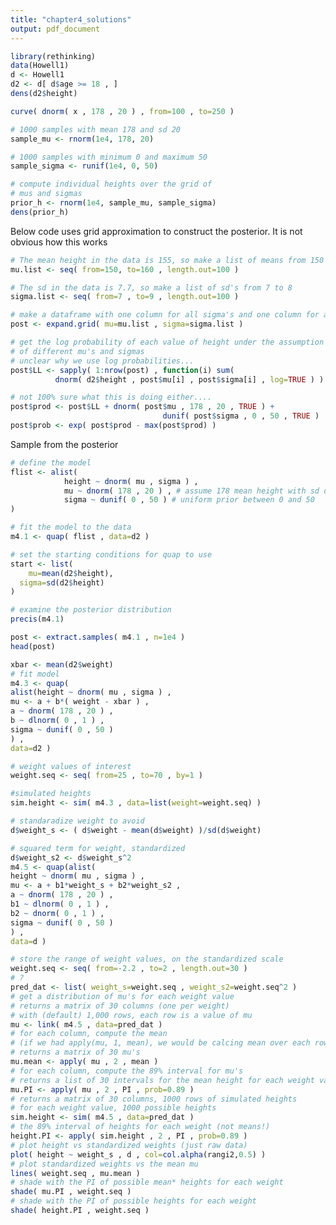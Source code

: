 ```yaml
---
title: "chapter4_solutions"
output: pdf_document
---
```


```r
library(rethinking)
data(Howell1)
d <- Howell1
d2 <- d[ d$age >= 18 , ]
dens(d2$height)
```

```r
curve( dnorm( x , 178 , 20 ) , from=100 , to=250 )
```

```r
# 1000 samples with mean 178 and sd 20
sample_mu <- rnorm(1e4, 178, 20) 

# 1000 samples with minimum 0 and maximum 50
sample_sigma <- runif(1e4, 0, 50) 

# compute individual heights over the grid of 
# mus and sigmas
prior_h <- rnorm(1e4, sample_mu, sample_sigma)
dens(prior_h)

```

Below code uses grid approximation to construct the posterior. It is not obvious how this works

```r
# The mean height in the data is 155, so make a list of means from 150 to 160
mu.list <- seq( from=150, to=160 , length.out=100 )

# The sd in the data is 7.7, so make a list of sd's from 7 to 8
sigma.list <- seq( from=7 , to=9 , length.out=100 )

# make a dataframe with one column for all sigma's and one column for all mu's
post <- expand.grid( mu=mu.list , sigma=sigma.list )

# get the log probability of each value of height under the assumption
# of different mu's and sigmas
# unclear why we use log probabilities...
post$LL <- sapply( 1:nrow(post) , function(i) sum(
          dnorm( d2$height , post$mu[i] , post$sigma[i] , log=TRUE ) ) )

# not 100% sure what this is doing either....
post$prod <- post$LL + dnorm( post$mu , 178 , 20 , TRUE ) +
                                  dunif( post$sigma , 0 , 50 , TRUE )
post$prob <- exp( post$prod - max(post$prod) )
```

Sample from the posterior

```r
# define the model
flist <- alist(
            height ~ dnorm( mu , sigma ) ,
            mu ~ dnorm( 178 , 20 ) , # assume 178 mean height with sd of 20
            sigma ~ dunif( 0 , 50 ) # uniform prior between 0 and 50
)

# fit the model to the data
m4.1 <- quap( flist , data=d2 )

# set the starting conditions for quap to use
start <- list(
    mu=mean(d2$height),
  sigma=sd(d2$height)
)

# examine the posterior distribution
precis(m4.1)
```

```r
post <- extract.samples( m4.1 , n=1e4 )
head(post)

```

```r
xbar <- mean(d2$weight)
# fit model
m4.3 <- quap(
alist(height ~ dnorm( mu , sigma ) ,
mu <- a + b*( weight - xbar ) ,
a ~ dnorm( 178 , 20 ) ,
b ~ dlnorm( 0 , 1 ) ,
sigma ~ dunif( 0 , 50 )
) ,
data=d2 )

```


```r
# weight values of interest
weight.seq <- seq( from=25 , to=70 , by=1 )

#simulated heights
sim.height <- sim( m4.3 , data=list(weight=weight.seq) )

```

```r
# standaradize weight to avoid
d$weight_s <- ( d$weight - mean(d$weight) )/sd(d$weight)

# squared term for weight, standardized
d$weight_s2 <- d$weight_s^2
m4.5 <- quap(alist(
height ~ dnorm( mu , sigma ) ,
mu <- a + b1*weight_s + b2*weight_s2 ,
a ~ dnorm( 178 , 20 ) ,
b1 ~ dlnorm( 0 , 1 ) ,
b2 ~ dnorm( 0 , 1 ) ,
sigma ~ dunif( 0 , 50 )
) ,
data=d )
```


```r
# store the range of weight values, on the standardized scale
weight.seq <- seq( from=-2.2 , to=2 , length.out=30 )
# ?
pred_dat <- list( weight_s=weight.seq , weight_s2=weight.seq^2 )
# get a distribution of mu's for each weight value
# returns a matrix of 30 columns (one per weight)
# with (default) 1,000 rows, each row is a value of mu
mu <- link( m4.5 , data=pred_dat )
# for each column, compute the mean
# (if we had apply(mu, 1, mean), we would be calcing mean over each row)
# returns a matrix of 30 mu's
mu.mean <- apply( mu , 2 , mean )
# for each column, compute the 89% interval for mu's
# returns a list of 30 intervals for the mean height for each weight value
mu.PI <- apply( mu , 2 , PI , prob=0.89 )
# returns a matrix of 30 columns, 1000 rows of simulated heights 
# for each weight value, 1000 possible heights
sim.height <- sim( m4.5 , data=pred_dat )
# the 89% interval of heights for each weight (not means!)
height.PI <- apply( sim.height , 2 , PI , prob=0.89 )
# plot height vs standardized weights (just raw data)
plot( height ~ weight_s , d , col=col.alpha(rangi2,0.5) )
# plot standardized weights vs the mean mu
lines( weight.seq , mu.mean )
# shade with the PI of possible mean* heights for each weight
shade( mu.PI , weight.seq )
# shade with the PI of possible heights for each weight
shade( height.PI , weight.seq )


```






